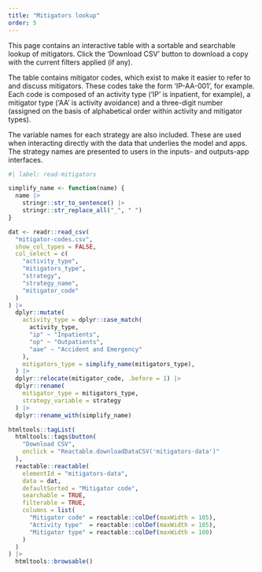 ```yaml
---
title: "Mitigators lookup"
order: 5
---
```


This page contains an interactive table with a sortable and searchable lookup of mitigators. Click the 'Download CSV' button to download a copy with the current filters applied (if any).

The table contains mitigator codes, which exist to make it easier to refer to and discuss mitigators. These codes take the form 'IP-AA-001', for example. Each code is composed of an activity type ('IP' is inpatient, for example), a mitigator type ('AA' is activity avoidance) and a three-digit number (assigned on the basis of alphabetical order within activity and mitigator types).

The variable names for each strategy are also included. These are used when interacting directly with the data that underlies the model and apps. The strategy names are presented to users in the inputs- and outputs-app interfaces.


```r
#| label: read-mitigators

simplify_name <- function(name) {
  name |>
    stringr::str_to_sentence() |>
    stringr::str_replace_all("_", " ")
}

dat <- readr::read_csv(
  "mitigator-codes.csv",
  show_col_types = FALSE,
  col_select = c(
    "activity_type",
    "mitigators_type",
    "strategy",
    "strategy_name",
    "mitigator_code"
  )
) |> 
  dplyr::mutate(
    activity_type = dplyr::case_match(
      activity_type,
      "ip" ~ "Inpatients",
      "op" ~ "Outpatients",
      "aae" ~ "Accident and Emergency"
    ),
    mitigators_type = simplify_name(mitigators_type),
  ) |> 
  dplyr::relocate(mitigator_code, .before = 1) |> 
  dplyr::rename(
    mitigator_type = mitigators_type,
    strategy_variable = strategy
  ) |> 
  dplyr::rename_with(simplify_name)

htmltools::tagList(
  htmltools::tags$button(
    "Download CSV",
    onclick = "Reactable.downloadDataCSV('mitigators-data')"
  ),
  reactable::reactable(
    elementId = "mitigators-data",
    data = dat,
    defaultSorted = "Mitigator code",
    searchable = TRUE,
    filterable = TRUE,
    columns = list(
      "Mitigator code" = reactable::colDef(maxWidth = 105),
      "Activity type"  = reactable::colDef(maxWidth = 105),
      "Mitigator type" = reactable::colDef(maxWidth = 100)
    )
  )
) |> 
  htmltools::browsable()
```
